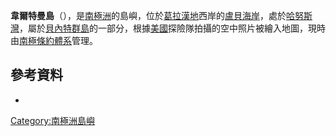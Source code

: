 <!-- 檔案不存在 [[Image:weertman_island.jpg|right]] ，可從英文維基百科取得 -->
{{Coord|66|58|S|67|44|W||display=title}}

'''韋爾特曼島'''（{{lang-en|Weertman Island}}），是[[南極洲|南極洲]]的島嶼，位於[[葛拉漢地|葛拉漢地]]西岸的[[盧貝海岸|盧貝海岸]]，處於[[哈努斯灣|哈努斯灣]]，屬於[[貝內特群島|貝內特群島]]的一部分，根據[[美國|美國]]探險隊拍攝的空中照片被繪入地圖，現時由[[南極條約體系|南極條約體系]]管理。

==參考資料==
*{{usgs-gazetteer}}

{{DEFAULTSORT:Weertman Island}}
[[Category:南極洲島嶼|Category:南極洲島嶼]]


{{LoubetCoast-geo-stub}}